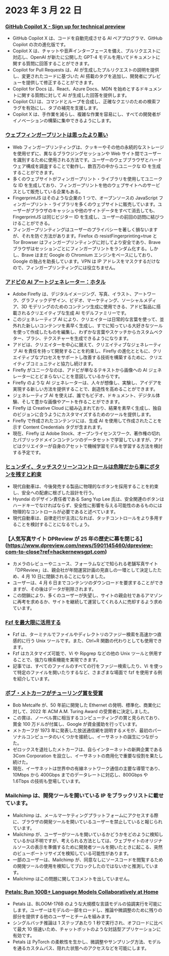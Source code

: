 

<CallToAction />

<Steps>

# 2023 年 3 月 22 日

### [GitHub Copilot X - Sign up for technical preview](https://github.blog/2023-03-22-github-copilot-x-the-ai-powered-developer-experience/?ref=hackernewsgpt.com)

- GitHub Copilot X は、コードを自動完成させる AI ペアプログラマ、GitHub Copilot の次の進化版です。
- Copilot X は、チャットや音声インターフェースを備え、プルリクエストに対応し、OpenAI が新たに公開した GPT-4 モデルを用いてドキュメントに関する質問に回答することができます。
- Copilot for Pull Requests は、AI が生成したプルリクエストの説明を提供し、変更されたコードに基づいた AI 搭載のタグを追加し、開発者にプレビューを提供して修正することができます。
- Copilot for Docs は、React、Azure Docs、MDN を始めとするドキュメントに関する質問に対して AI が生成した回答を提供します。
- Copilot CLI は、コマンドとループを合成し、正確なクエリのための検索フラグを有効にし、タブの補完を支援します。
- Copilot X は、手作業を減らし、複雑な作業を容易にし、すべての開発者がイノベーションの構築に集中できるようにします。

### [ウェブフィンガープリントは思ったより悪い](https://www.bitestring.com/posts/2023-03-19-web-fingerprinting-is-worse-than-I-thought.html?ref=hackernewsgpt.com)

- Web フィンガープリンティングは、クッキーやその他の永続的なストレージを使用せずに、異なるブラウジングセッションや Web サイト間でユーザーを識別するために使用される方法です。ユーザーのウェブブラウザとハードウェア構成を調査することで動作し、数百万の中からユニークな ID を生成することができます。
- 多くのウェブサイトがフィンガープリント・ライブラリを使用してユニークな ID を生成しており、フィンガープリントを他のウェブサイトへのサービスとして販売している企業もある。
- FingerprintJS はそのような企業の 1 つで、オープンソースの JavaScript フィンガープリント・ライブラリを多くのウェブサイトに販売しています。ユーザーがブラウザのキャッシュや他のサイトデータをすべて消去しても、FingerprintJS は同じビジター ID を生成し、ユーザーの前回の訪問に結びつけることができる。
- フィンガープリンティングはユーザーのプライバシーを著しく損ないますが、それを防ぐ方法があります。Firefox の resistFingerprinting=true と Tor Browser はフィンガープリンティングに対してより安全であり、Brave ブラウザはセッションごとにフィンガープリントをランダム化する。しかし、Brave はまだ Google の Chromium エンジンをベースにしており、Google の独占を助長しています。VPN は IP アドレスをマスクするだけなので、フィンガープリンティングには役立ちません。

### [アドビの AI アートジェネレーター：ホタル](https://www.adobe.com/sensei/generative-ai/firefly.html?ref=hackernewsgpt.com)

- Adobe Firefly は、デジタルイメージング、写真、イラスト、アートワーク、グラフィックデザイン、ビデオ、マーケティング、ソーシャルメディア、3D モデリングのためのコンテンツ生成に使用できる、アドビ製品に搭載されるクリエイティブな生成 AI モデルファミリーです。
- このジェネレーティブ AI により、クリエイターは日常的な言葉を使って、並外れた新しいコンテンツを素早く生成し、すでに知っている大好きなツールを使って作成したものを編集し、わずかな言葉やスケッチからカスタムベクター、ブラシ、テクスチャーを生成できるようになります。
- アドビは、クリエイターを中心に据えて、クリエイティブなジェネレーティブ AI を責任を持って開発することを約束し、Firefly の進化とともに、クリエイティブなプロセスをサポートし改善する技術を構築するために、クリエイティブコミュニティと協力し続けます。
- Firefly がユニークなのは、アドビが単なるテキストから画像への AI ジェネレーターにとどまらないことを意図しているからです。
- Firefly のような AI ジェネレーターは、人々が想像し、実験し、アイデアを実現する新しい方法を提供することで、創造性を高めることができます。
- ジェネレーティブ AI を使えば、誰でもビデオ、ドキュメント、デジタル体験、そして豊かな画像やアートを作ることができます。
- Firefly は Creative Cloud に組み込まれており、結果を素早く生成し、独自のビジョンに合うようにカスタマイズするためのツールを提供します。
- Firefly で作成されたコンテンツには、生成 AI を使用して作成されたことを示す Content Credentials タグが含まれます。
- 現在、Firefly は Adobe Stock、オープンライセンスワーク、著作権の切れたパブリックドメインコンテンツのデータセットで学習していますが、アドビはクリエイターが自身のアセットで機械学習モデルを学習する方法を検討する予定です。

### [ヒュンダイ、タッチスクリーンコントロールは危険だから車にボタンを残すと約束](https://www.thedrive.com/news/hyundai-promises-to-keep-buttons-in-cars-because-touchscreen-controls-are-dangerous?ref=hackernewsgpt.com)

- 現代自動車は、今後発売する製品に物理的なボタンを採用することを約束し、安全への配慮に根ざした設計を行う。
- Hyundai のデザイン責任者である Sang Yup Lee 氏は、安全関連のボタンはハードキーでなければならず、安全性に影響を与える可能性のあるものには物理的なコントロールが必要であると述べています。
- 現代自動車は、自律走行が主流になれば、タッチコントロールをより多用することを検討することになるでしょう。

### 【人気写真サイト DPReview が 25 年の歴史に幕を閉じる】(https://www.dpreview.com/news/5901145460/dpreview-com-to-close?ref=hackernewsgpt.com)

- カメラのレビューやニュース、フォーラムなどで知られる老舗写真サイト「DPReview」は、親会社が年間運営計画の見直しの一環として決定したため、4 月 10 日に閉鎖されることになりました。
- ユーザーは、4 月 6 日までコンテンツのダウンロードを要求することができますが、その後はデータが削除されます。
- この閉鎖により、多くのユーザーが失望し、サイトの親会社であるアマゾンに再考を求めるか、サイトを継続して運営してくれる人に売却するよう求めています。

### [Fzf を最大限に活用する](https://andrew-quinn.me/fzf/?ref=hackernewsgpt.com)

- Fzf は、ターミナルでファイルやディレクトリのファジー検索を高速かつ直感的に行う Unix ツールです。また、Ctrl+R 関数の代わりとしても使用できます。
- Fzf はカスタマイズ可能で、Vi や Ripgrep などの他の Unix ツールと併用することで、強力な検索機能を実現できます。
- 記事では、すべてのファイルのすべての行をファジー検索したり、Vi を使って特定のファイルを開いたりするなど、さまざまな場面で fzf を使用する例を紹介しています。

### [ボブ・メトカーフがチューリング賞を受賞](https://amturing.acm.org/?2023=&ref=hackernewsgpt.com)

- Bob Metcalfe が、50 年前に開発した Ethernet の発明、標準化、商業化に対して、2022 年 ACM A.M. Turing Award の受賞者に決定しました。
- この賞は、ノーベル賞に相当するコンピューティングの賞と見られており、賞金 100 万ドルが付属し、Google が資金援助を行っています。
- メトカーフが 1973 年に発表した放送通信網を説明するメモが、最初のパーソナルコンピュータのいくつかを接続し、イーサネットの誕生につながった。
- ゼロックスを退社したメトカーフは、自らインターネットの新興企業である 3Com Corporation を設立し、イーサネットの商用化で重要な役割を果たし続けた。
- 現在、イーサネットは世界中の有線ネットワーク通信の主要な導管であり、10Mbps から 400Gbps までのデータレートに対応し、800Gbps や 1.6Tbps の技術も登場しています。

### Mailchimp は、開発ツールを開いている IP をブラックリストに載せています。

- Mailchimp は、メールマーケティングプラットフォームにアクセスする際に、ブラウザの開発ツールを開いているユーザーを禁止していると報じられています。
- Mailchimp が、ユーザーがツールを開いているかどうかをどのように検知しているかは不明ですが、考えられる方法としては、ウェブサイトのオリジナルソースの表示を準備するために開発者ツールを開いたときに起こる、突然のビューポートリサイズを検知している可能性があります。
- 一部のユーザーは、Mailchimp が、同意なしにソースコードを閲覧するための開発ツールの使用を検知してブロックしたのではないかと推測しています。
- Mailchimp はこの問題に関してコメントを出していません。

### [Petals: Run 100B+ Language Models Collaboratively at Home](https://petals.ml/?ref=hackernewsgpt.com)

- Petals は、BLOOM-176B のような大規模な言語モデルの協調実行を可能にします。ユーザーはモデルの一部をロードし、推論や微調整のために残りの部分を提供する他のユーザーとチームを組みます。
- シングルバッチ推論は 1 ステップあたり 1 秒で実行され、オフロードに比べて最大 10 倍速いため、チャットボットのような対話型アプリケーションに有効です。
- Petals は PyTorch の柔軟性を生かし、微調整やサンプリング方法、モデルを通るカスタムパス、隠れた状態へのアクセスなどを可能にします。

</Steps>
